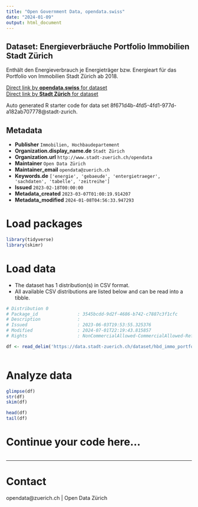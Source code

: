```yaml
---
title: "Open Government Data, opendata.swiss"
date: "2024-01-09"
output: html_document
---
```


## Dataset: Energieverbräuche Portfolio Immobilien Stadt Zürich

Enthält den Energieverbrauch je Energieträger bzw. Energieart für das Portfolio von Immobilien Stadt Zürich ab 2018.

[Direct link by **opendata.swiss** for dataset](https://opendata.swiss/de/dataset/energieverbrauche-portfolio-immobilien-stadt-zurich)<br>
[Direct link by **Stadt Zürich** for dataset](https://data.stadt-zuerich.ch/dataset/hbd_immo_portfolio_energieverbrauch)

Auto generated R starter code for data set 8f671d4b-4fd5-4fd1-977d-a182ab707778@stadt-zurich.

## Metadata

- **Publisher** `Immobilien, Hochbaudepartement`
- **Organization.display_name.de** `Stadt Zürich`
- **Organization.url** `http://www.stadt-zuerich.ch/opendata`
- **Maintainer** `Open Data Zürich`
- **Maintainer_email** `opendata@zuerich.ch`
- **Keywords.de** `['energie', 'gebaeude', 'entergietraeger', 'sachdaten', 'tabelle', 'zeitreihe']`
- **Issued** `2023-02-18T00:00:00`
- **Metadata_created** `2023-03-07T01:00:19.914207`
- **Metadata_modified** `2024-01-08T04:56:33.947293`


# Load packages

```r

library(tidyverse)
library(skimr)

```

# Load data

-   The dataset has 1 distribution(s) in CSV format.
-   All available CSV distributions are listed below and can be read into a tibble.

```r

# Distribution 0
# Package_id               : 3545bcdd-9d2f-4686-b742-c7887c3f1cfc
# Description              : 
# Issued                   : 2023-06-03T19:53:55.325376
# Modified                 : 2024-07-01T22:19:43.815857
# Rights                   : NonCommercialAllowed-CommercialAllowed-ReferenceNotRequired

df <- read_delim('https://data.stadt-zuerich.ch/dataset/hbd_immo_portfolio_energieverbrauch/download/exp_IMMO_OGD_2021.csv')



```

# Analyze data

```r

glimpse(df)
str(df)
skim(df)

head(df)
tail(df)

```

# Continue your code here...

```r

```

------------------------------------------------------------------------

# Contact

opendata@zuerich.ch | Open Data Zürich
